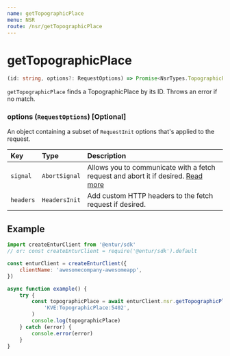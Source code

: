 ```yaml
---
name: getTopographicPlace
menu: NSR
route: /nsr/getTopographicPlace
---
```


# getTopographicPlace

```typescript
(id: string, options?: RequestOptions) => Promise<NsrTypes.TopographicPlace>
```

`getTopographicPlace` finds a TopographicPlace by its ID. Throws an error if no match.

### options (`RequestOptions`) [Optional]

An object containing a subset of `RequestInit` options that's applied to the request.

| Key       | Type          | Description                                                                                                                                       |
| :-------- | :------------ | :------------------------------------------------------------------------------------------------------------------------------------------------ |
| `signal`  | `AbortSignal` | Allows you to communicate with a fetch request and abort it if desired. [Read more](https://developer.mozilla.org/en-US/docs/Web/API/AbortSignal) |
| `headers` | `HeadersInit` | Add custom HTTP headers to the fetch request if desired.                                                                                          |

## Example

```javascript
import createEnturClient from '@entur/sdk'
// or: const createEnturClient = require('@entur/sdk').default

const enturClient = createEnturClient({
    clientName: 'awesomecompany-awesomeapp',
})

async function example() {
    try {
        const topographicPlace = await enturClient.nsr.getTopographicPlace(
            'KVE:TopographicPlace:5402',
        )
        console.log(topographicPlace)
    } catch (error) {
        console.error(error)
    }
}
```
